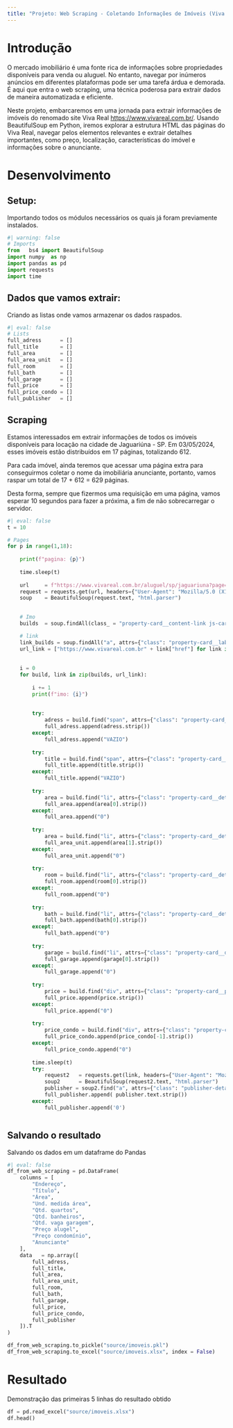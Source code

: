 ```yaml
---
title: "Projeto: Web Scraping - Coletando Informações de Imóveis (Viva Real)"
---
```


# Introdução
<p>
O mercado imobiliário é uma fonte rica de informações sobre propriedades disponíveis para venda ou aluguel. No entanto, navegar por inúmeros anúncios em diferentes plataformas pode ser uma tarefa árdua e demorada. É aqui que entra o web scraping, uma técnica poderosa para extrair dados de maneira automatizada e eficiente.
</p>

<p>
Neste projeto, embarcaremos em uma jornada para extrair informações de imóveis do renomado site Viva Real <https://www.vivareal.com.br/>. Usando BeautifulSoup em Python, iremos explorar a estrutura HTML das páginas do Viva Real, navegar pelos elementos relevantes e extrair detalhes importantes, como preço, localização, características do imóvel e informações sobre o anunciante.
</p>


# Desenvolvimento

## Setup:
Importando todos os módulos necessários os quais já foram previamente instalados.
```python
#| warning: false
# Imports
from   bs4 import BeautifulSoup
import numpy  as np
import pandas as pd
import requests
import time 
```

## Dados que vamos extrair:
Criando as listas onde vamos armazenar os dados raspados.
```python
#| eval: false
# Lists
full_adress      = []
full_title       = []
full_area        = []
full_area_unit   = []
full_room        = []
full_bath        = []
full_garage      = []
full_price       = []
full_price_condo = []
full_publisher   = []
```

## Scraping
<p>
Estamos interessados em extrair informações de todos os imóveis disponíveis para locação na cidade de Jaguariúna - SP. Em 03/05/2024, esses imóveis estão distribuídos em 17 páginas, totalizando 612. 
</p>

<p>
Para cada imóvel, ainda teremos que acessar uma página extra para conseguirmos coletar o nome da imobiliária anunciante, portanto, vamos raspar um total de 17 + 612 = 629 páginas.
</p>

<p>
Desta forma, sempre que fizermos uma requisição em uma página, vamos esperar 10 segundos para fazer a próxima, a fim de não sobrecarregar o servidor.
</p>


```python
#| eval: false
t = 10 

# Pages
for p in range(1,18):
    
    print(f"pagina: {p}")
    
    time.sleep(t)   
    
    url     = f"https://www.vivareal.com.br/aluguel/sp/jaguariuna?page={p}"
    request = requests.get(url, headers={"User-Agent": "Mozilla/5.0 (X11; Ubuntu; Linux x86_64; rv:124.0) Gecko/20100101 Firefox/124.0"})
    soup    = BeautifulSoup(request.text, "html.parser")
    

    # Imo
    builds  = soup.findAll(class_ = "property-card__content-link js-card-title")

    # link
    link_builds = soup.findAll("a", attrs={"class": "property-card__labels-container js-main-info js-listing-labels-link"})
    url_link = ["https://www.vivareal.com.br" + link["href"] for link in link_builds]
    
    
    i = 0
    for build, link in zip(builds, url_link):
        
        i += 1
        print(f"imo: {i}")
            
    
        try:
            adress = build.find("span", attrs={"class": "property-card__address"}).text
            full_adress.append(adress.strip())
        except:
            full_adress.append("VAZIO")
    
        try:
            title = build.find("span", attrs={"class": "property-card__title js-cardLink js-card-title"}).text
            full_title.append(title.strip())
        except:
            full_title.append("VAZIO")
    
        try:
            area = build.find("li", attrs={"class": "property-card__detail-item property-card__detail-area"}).text.split()
            full_area.append(area[0].strip())
        except:
            full_area.append("0")
    
        try:
            area = build.find("li", attrs={"class": "property-card__detail-item property-card__detail-area"}).text.split()
            full_area_unit.append(area[1].strip())
        except:
            full_area_unit.append("0")
    
        try:
            room = build.find("li", attrs={"class": "property-card__detail-item property-card__detail-room js-property-detail-rooms"}).text.split()
            full_room.append(room[0].strip())
        except:
            full_room.append("0")
    
        try:
            bath = build.find("li", attrs={"class": "property-card__detail-item property-card__detail-bathroom js-property-detail-bathroom"}).text.split()
            full_bath.append(bath[0].strip())
        except:
            full_bath.append("0")
    
        try:
            garage = build.find("li", attrs={"class": "property-card__detail-item property-card__detail-garage js-property-detail-garages"}).text.split()
            full_garage.append(garage[0].strip())
        except:
            full_garage.append("0")
    
        try:
            price = build.find("div", attrs={"class": "property-card__price js-property-card-prices js-property-card__price-small"}).text
            full_price.append(price.strip())
        except:
            full_price.append("0")
    
        try:
            price_condo = build.find("div", attrs={"class": "property-card__price-details--condo"}).text.split()
            full_price_condo.append(price_condo[-1].strip())
        except:
            full_price_condo.append("0")
            
        time.sleep(t)
        try:
            request2   = requests.get(link, headers={"User-Agent": "Mozilla/5.0 (X11; Linux x86_64) AppleWebKit/537.36 (KHTML, like Gecko) Chrome/120.0.0.0 Safari/537.36"})
            soup2      = BeautifulSoup(request2.text, "html.parser")
            publisher = soup2.find("a", attrs={"class": "publisher-details__name"})
            full_publisher.append( publisher.text.strip())
        except:
            full_publisher.append('0')



```

## Salvando o resultado
Salvando os dados em um dataframe do Pandas
```python
#| eval: false
df_from_web_scraping = pd.DataFrame(
    columns = [
        "Endereço", 
        "Título", 
        "Área", 
        "Und. medida área", 
        "Qtd. quartos", 
        "Qtd. banheiros", 
        "Qtd. vaga garagem", 
        "Preço alugel", 
        "Preço condomínio",
        "Anunciante"
    ],
    data   = np.array([      
        full_adress,
        full_title,      
        full_area,       
        full_area_unit,  
        full_room,       
        full_bath,       
        full_garage,     
        full_price,      
        full_price_condo,
        full_publisher
    ]).T
)

df_from_web_scraping.to_pickle("source/imoveis.pkl")
df_from_web_scraping.to_excel("source/imoveis.xlsx", index = False)
```

# Resultado
Demonstração das primeiras 5 linhas do resultado obtido
```python
df = pd.read_excel("source/imoveis.xlsx")
df.head()
```